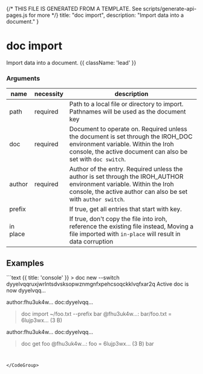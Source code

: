 {/* THIS FILE IS GENERATED FROM A TEMPLATE. See scripts/generate-api-pages.js for more */}
    title: "doc import",
    description: "Import data into a document."
}

<div className='not-prose mb-5'>
    <Breadcrumbs pages={[
        { name: 'API', href: '/docs/api', current: false },
        { name: 'doc import', href: '/docs/api/doc-import', current: true },
    ]} />
</div>

# doc import

Import data into a document. {{ className: 'lead' }}


### Arguments

| name | necessity | description |
| ---- | --------- | ----------- |
| path  | required | Path to a local file or directory to import. Pathnames will be used as the document key |
| doc  | required | Document to operate on. Required unless the document is set through the IROH_DOC environment variable. Within the Iroh console, the active document can also be set with `doc switch`. |
| author  | required | Author of the entry. Required unless the author is set through the IROH_AUTHOR environment variable. Within the Iroh console, the active author can also be set with `author switch`. |
| prefix  |  | If true, get all entries that start with key. |
| in place  |  |  If true, don&#39;t copy the file into iroh, reference the existing file instead, Moving a file imported with `in-place` will result in data corruption |



## Examples

<CodeGroup title="doc import">
```text {{ title: 'console' }}
> doc new --switch
dyyelvqqruxjwrlntsdvsksopwznmgnfxpehcsoqckklvqfxar2q
Active doc is now dyyelvqq…

author:fhu3uk4w… doc:dyyelvqq…
> doc import ~/foo.txt --prefix bar
@fhu3uk4w…: bar/foo.txt = 6lujp3wx… (3 B)

author:fhu3uk4w… doc:dyyelvqq…
> doc get foo
@fhu3uk4w…: foo = 6lujp3wx… (3 B)
bar


```


</CodeGroup>

